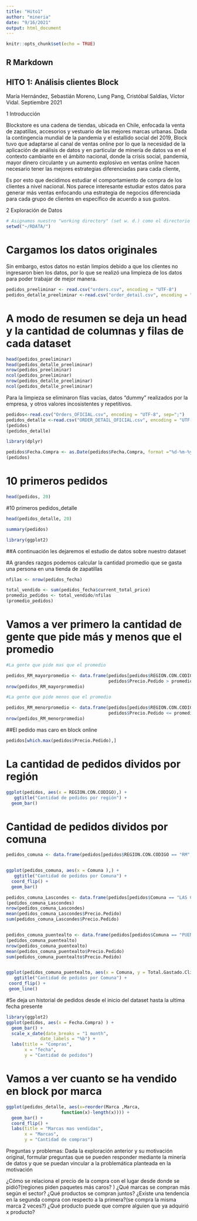 ```yaml
---
title: "Hito1"
author: "mineria"
date: "9/16/2021"
output: html_document
---
```


```r
knitr::opts_chunk$set(echo = TRUE)
```

## R Markdown
## HITO 1: Análisis clientes Block 
María Hernández, Sebastián Moreno, Lung Pang, Cristóbal Saldías, Víctor Vidal.
Septiembre 2021





1 Introducción

Blockstore es una cadena de tiendas, ubicada en Chile, enfocada la venta de zapatillas, accesorios y vestuario de las mejores marcas urbanas.
Dada la contingencia mundial de la pandemia y el estallido social del 2019, Block tuvo que adaptarse al canal de ventas online por lo que la necesidad de la aplicación de análisis de datos y en particular de minería de datos va en el contexto cambiante en el ámbito nacional, donde la crisis social, pandemia, mayor dinero circulante y un aumento explosivo en ventas online hacen necesario tener las mejores estrategias diferenciadas para cada cliente,

Es por esto que decidimos estudiar el comportamiento de compra de los clientes a nivel nacional.
Nos parece interesante estudiar estos datos para generar más ventas enfocando una estrategia de negocios diferenciada para cada grupo de clientes en específico de acuerdo a sus gustos.


2 Exploración de Datos

```r
# Asignamos nuestro "working directory" (set w. d.) como el directorio ~/RDATA
setwd("~/RDATA/")
```
# Cargamos los datos originales 
Sin embargo, estos datos no están limpios debido a que los clientes no ingresaron bien los datos, por lo que se realizó una limpieza de los datos para poder trabajar de mejor manera.
```r
pedidos_preeliminar <- read.csv("orders.csv", encoding = "UTF-8")
pedidos_detalle_preeliminar <-read.csv("order_detail.csv", encoding = "UTF-8")
```

# A modo de resumen se deja un head y la cantidad de columnas y filas de cada dataset
```r
head(pedidos_preeliminar)
head(pedidos_detalle_preeliminar)
nrow(pedidos_preeliminar)
ncol(pedidos_preeliminar)
nrow(pedidos_detalle_preeliminar)
ncol(pedidos_detalle_preeliminar)

```
Para la limpieza se eliminaron filas vacías, datos "dummy" realizados por la empresa, y otros valores incosistentes y repetitivos.
```r

pedidos<-read.csv("Orders_OFICIAL.csv", encoding = "UTF-8", sep=";")
pedidos_detalle <-read.csv("ORDER_DETAIL_OFICIAL.csv", encoding = "UTF-8",sep=";")
(pedidos)
(pedidos_detalle)
```

```R

library(dplyr)

pedidos$Fecha.Compra <- as.Date(pedidos$Fecha.Compra, format ="%d-%m-%y")
(pedidos)
```


# 10 primeros pedidos

```r
head(pedidos, 20)
```

#10 primeros pedidos_detalle

```r
head(pedidos_detalle, 20)
```

```r
summary(pedidos)
```

```R
library(ggplot2)
```





##A continuación les dejaremos el estudio de datos sobre nuestro dataset

#A grandes razgos podemos calcular la cantidad promedio que se gasta una persona en una tienda de zapatillas
```r
nfilas <- nrow(pedidos_fecha)

total_vendido <- sum(pedidos_fecha$current_total_price)
promedio_pedidos <- total_vendido/nfilas
(promedio_pedidos)
```


# Vamos a ver primero la cantidad de gente que pide más y menos que el promedio 
```r



#La gente que pide mas que el promedio

pedidos_RM_mayorpromedio <- data.frame(pedidos[pedidos$REGION.CON.CODIGO == "RM" &
                                       pedidos$Precio.Pedido > promedio_pedidos,] )
nrow(pedidos_RM_mayorpromedio)

#La gente que pide menos que el promedio

pedidos_RM_menorpromedio <- data.frame(pedidos[pedidos$REGION.CON.CODIGO == "RM" &
                                       pedidos$Precio.Pedido <= promedio_pedidos,] )
nrow(pedidos_RM_menorpromedio)

```

##El pedido mas caro en block online
```R

pedidos[which.max(pedidos$Precio.Pedido),]


```

# La cantidad de pedidos dividos por región

```r


ggplot(pedidos, aes(x = REGION.CON.CODIGO),) +
   ggtitle("Cantidad de pedidos por región") +
  geom_bar()

```

# Cantidad de pedidos dividos por comuna 
```R



pedidos_comuna <- data.frame(pedidos[pedidos$REGION.CON.CODIGO == "RM", ] )


ggplot(pedidos_comuna, aes(x = Comuna ),) +
   ggtitle("Cantidad de pedidos por Comuna") +
  coord_flip() +
  geom_bar()
```


```r
pedidos_comuna_Lascondes <- data.frame(pedidos[pedidos$Comuna == "LAS CONDES", ] )
(pedidos_comuna_Lascondes)
nrow(pedidos_comuna_Lascondes)
mean(pedidos_comuna_Lascondes$Precio.Pedido)
sum(pedidos_comuna_Lascondes$Precio.Pedido)


pedidos_comuna_puentealto <- data.frame(pedidos[pedidos$Comuna == "PUENTE ALTO", ] )
(pedidos_comuna_puentealto)
nrow(pedidos_comuna_puentealto)
mean(pedidos_comuna_puentealto$Precio.Pedido)
sum(pedidos_comuna_puentealto$Precio.Pedido)


ggplot(pedidos_comuna_puentealto, aes(x = Comuna, y = Total.Gastado.Cliente ),) +
   ggtitle("Cantidad de pedidos por Comuna") +
 coord_flip() +
 geom_line()


```


#Se deja un historial de pedidos desde el inicio del dataset hasta la ultima fecha presente
```r
library(ggplot2)
ggplot(pedidos, aes(x = Fecha.Compra) ) +
  geom_bar() +
  scale_x_date(date_breaks = "1 month",
             date_labels = "%b") +
  labs(title = "Compras",
       x = "fecha",
       y = "Cantidad de pedidos")

```
# Vamos a ver cuanto se ha vendido en block por marca
```r

ggplot(pedidos_detalle, aes(x=reorder(Marca ,Marca,
                     function(x)-length(x)))) +
  geom_bar() +
  coord_flip() +
  labs(title = "Marcas mas vendidas",
       x = "Marcas",
       y = "Cantidad de compras")

```

Preguntas y problemas: Dada la exploración anterior y su motivación original, formular preguntas que se pueden responder mediante la minería de datos y que se puedan vincular a la problemática planteada en la motivación

¿Cómo se relaciona el precio de la compra con el lugar desde donde se pidió?(regiones piden paquetes más caros? )
¿Qué marcas se compran más según el sector?
¿Qué productos se compran juntos?
¿Existe una tendencia en la segunda compra con respecto a la primera?(se compra la misma marca 2 veces?)
¿Qué producto puede que compre alguien que ya adquirió x producto?  
